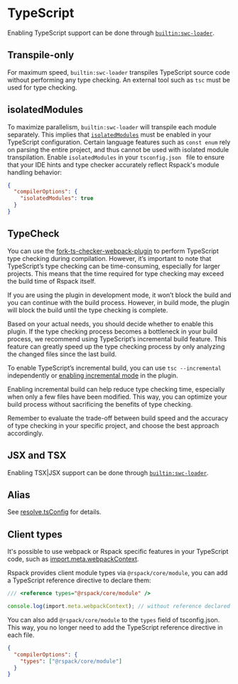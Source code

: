 # TypeScript

Enabling TypeScript support can be done through [`builtin:swc-loader`](/guide/features/builtin-swc-loader).

## Transpile-only

For maximum speed, `builtin:swc-loader` transpiles TypeScript source code without performing any type checking. An external tool such as `tsc` must be used for type checking.

## isolatedModules

To maximize parallelism, `builtin:swc-loader` will transpile each module separately. This implies that [`isolatedModules`](https://www.typescriptlang.org/tsconfig#isolatedModules) must be enabled in your TypeScript configuration. Certain language features such as `const enum` rely on parsing the entire project, and thus cannot be used with isolated module transpilation. Enable `isolatedModules` in your `tsconfig.json ` file to ensure that your IDE hints and type checker accurately reflect Rspack's module handling behavior:

```json title="tsconfig.json"
{
  "compilerOptions": {
    "isolatedModules": true
  }
}
```

## TypeCheck

You can use the [fork-ts-checker-webpack-plugin](https://github.com/TypeStrong/fork-ts-checker-webpack-plugin) to perform TypeScript type checking during compilation. However, it’s important to note that TypeScript’s type checking can be time-consuming, especially for larger projects. This means that the time required for type checking may exceed the build time of Rspack itself.

If you are using the plugin in development mode, it won’t block the build and you can continue with the build process. However, in build mode, the plugin will block the build until the type checking is complete.

Based on your actual needs, you should decide whether to enable this plugin. If the type checking process becomes a bottleneck in your build process, we recommend using TypeScript’s incremental build feature. This feature can greatly speed up the type checking process by only analyzing the changed files since the last build.

To enable TypeScript’s incremental build, you can use `tsc --incremental` independently or [enabling incremental mode](https://github.com/TypeStrong/fork-ts-checker-webpack-plugin#enabling-incremental-mode) in the plugin.

Enabling incremental build can help reduce type checking time, especially when only a few files have been modified. This way, you can optimize your build process without sacrificing the benefits of type checking.

Remember to evaluate the trade-off between build speed and the accuracy of type checking in your specific project, and choose the best approach accordingly.

## JSX and TSX

Enabling TSX|JSX support can be done through [`builtin:swc-loader`](/guide/features/builtin-swc-loader).

## Alias

See [resolve.tsConfig](/config/resolve#resolvetsconfig) for details.

## Client types

It's possible to use webpack or Rspack specific features in your TypeScript code, such as [import.meta.webpackContext](/api/modules/module-variables#importmetawebpackcontext).

Rspack provides client module types via `@rspack/core/module`, you can add a TypeScript reference directive to declare them:

```ts title="src/index.ts"
/// <reference types="@rspack/core/module" />

console.log(import.meta.webpackContext); // without reference declared above, TypeScript will throw an error
```

You can also add `@rspack/core/module` to the `types` field of tsconfig.json. This way, you no longer need to add the TypeScript reference directive in each file.

```json title="tsconfig.json"
{
  "compilerOptions": {
    "types": ["@rspack/core/module"]
  }
}
```
